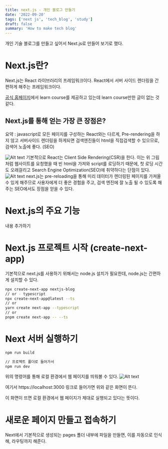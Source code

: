 ```yaml
---
title: next.js - 개인 블로그 만들기
date: '2022-09-20'
tags: ['next js', 'tech_blog', 'study']
draft: false
summary: 'How to make tech blog'
---
```


개인 기술 블로그를 만들고 싶어서 Next.js로 만들어 보기로 했다.

# Next.js란?

Next.js는 React 라이브러리의 프레임워크이다. React에서 서버 사이드 렌더링을 간편하게 해주는 프레임워크이다.

[공식 홈페이지](https://nextjs.org/learn/basics/create-nextjs-app)에서 learn course를 제공하고 있는데 learn course만한 글이 없는 것 같다.

## Next.js를 통해 얻는 가장 큰 장점은?

요약 : javascript로 모든 페이지를 구성하는 React와는 다르게, Pre-rendering을 하지 않고 서버사이드 렌더링을 하게되면 검색엔진들이 html을 직접검색할 수 있으므로, 검색어 노출에 좋다. (SEO)

![Alt text](https://github.com/Y2IN/Y2IN.github.io/blob/main/public/static/images/blog_project/pre-rendering.png?raw=true)
기본적으로 React는 Client Side Rendering(CSR)을 한다. 이는 위 그림처럼 웹사이트를 요청했을 때 빈 html을 가져와 script를 로딩하기 때문에, 첫 로딩 시간도 오래걸리고 Search Engine Optimization(SEO)에 취약하다는 단점이 있다.
![Alt text](https://github.com/Y2IN/Y2IN.github.io/blob/main/public/static/images/blog_project/pre-rendering2.png?raw=true)
next.js는 pre-reloading을 통해 미리 데이터가 렌더링된 페이지를 가져올수 있게 해주므로 사용자에게 더 좋은 경험을 주고, 검색 엔진에 잘 노출 될 수 있도록 해주는 SEO에서도 장점을 얻을 수 있다.

# Next.js의 주요 기능
내용 추가하기

# Next.js 프로젝트 시작 (create-next-app)

기본적으로 next.js를 사용하기 위해서는 node.js 설치가 필요한데, node.js는 간편하게 설치할 수 있다.

```zsh
npx create-next-app nextjs-blog
// or - typescript
npx create-next-app@latest --ts
// or
yarn create next-app --typescript
// or
pnpm create next-app -- --ts
```

# Next 서버 실행하기

```zsh
npm run build

// 프로젝트 폴더로 들어가서
npm run dev
```
위의 명령어를 통해 로컬 환경에서 웹 페이지를 띄워볼 수 있다.
![Alt text](https://github.com/Y2IN/Y2IN.github.io/blob/main/public/static/images/blog_project/s1.png?raw=true)

여기서 https://localhost:3000 링크로 들어가면 위와 같은 화면이 뜬다.

이 화면이 뜨면 로컬 환경에서 웹 페이지가 제대로 실행되고 있다는 뜻이다.

# 새로운 페이지 만들고 접속하기
Next에서 기본적으로 생성되는 pages 폴더 내부에 파일을 만들면, 이를 자동으로 인식해, 라우팅까지 해준다.

